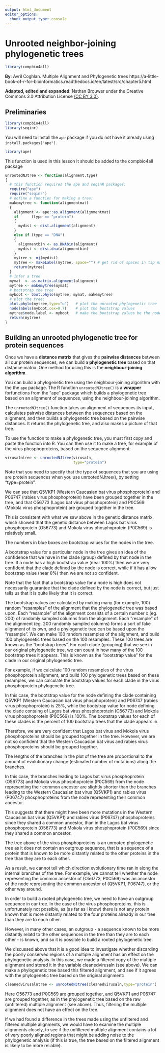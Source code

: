 ```yaml
---
output: html_document
editor_options: 
  chunk_output_type: console
---
```

# Unrooted neighbor-joining phylogenetic trees

```r
library(compbio4all)
```


**By**: Avril Coghlan.
Multiple Alignment and Phylogenetic trees
https://a-little-book-of-r-for-bioinformatics.readthedocs.io/en/latest/src/chapter5.html


**Adapted, edited and expanded**: Nathan Brouwer under the Creative Commons 3.0 Attribution License [(CC BY 3.0)](https://creativecommons.org/licenses/by/3.0/).

<!-- should make a intro to phylogenetic trees to preced this -->

## Preliminaries

```r
library(compbio4all)
library(seqinr)
```


You will need to install the `ape` package if you do not have it already using `install.packages("ape")`.
 
```r
library(ape)
```
 
 
This function is used in this lesson  It should be added to the compbio4all package

```r
unrootedNJtree <- function(alignment,type)
{
  # this function requires the ape and seqinR packages:
  require("ape")
  require("seqinr")
  # define a function for making a tree:
  makemytree <- function(alignmentmat)
  {
    alignment <- ape::as.alignment(alignmentmat)
    if      (type == "protein")
    {
      mydist <- dist.alignment(alignment)
    }
    else if (type == "DNA")
    {
      alignmentbin <- as.DNAbin(alignment)
      mydist <- dist.dna(alignmentbin)
    }
    mytree <- nj(mydist)
    mytree <- makeLabel(mytree, space="") # get rid of spaces in tip names.
    return(mytree)
  }
  # infer a tree
  mymat  <- as.matrix.alignment(alignment)
  mytree <- makemytree(mymat)
  # bootstrap the tree
  myboot <- boot.phylo(mytree, mymat, makemytree)
  # plot the tree:
  plot.phylo(mytree,type="u")   # plot the unrooted phylogenetic tree
  nodelabels(myboot,cex=0.7)    # plot the bootstrap values
  mytree$node.label <- myboot   # make the bootstrap values be the node labels
  return(mytree)
}
```



## Building an unrooted phylogenetic tree for protein sequences

<!-- when distance matrices discussed? -->

Once we have a **distance matrix** that gives the **pairwise distances** between all our protein sequences, we can build a **phylogenetic tree** based on that distance matrix. One method for using this is the **neighbour-joining algorithm**.

You can build a phylogenetic tree using the neighbour-joining algorithm with the the `ape` package. The R function `unrootedNJtree()` is a **wrapper** forfunctions from the “ape” package which builds a phylogenetic tree based on an alignment of sequences, using the neighbour-joining algorithm.

The `unrootedNJtree()` function takes an alignment of sequences its input, calculates pairwise distances between the sequences based on the alignment, and then builds a phylogenetic tree based on the pairwise distances. It returns the phylogenetic tree, and also makes a picture of that tree.


To use the function to make a phylogenetic tree, you must first copy and paste the function into R. You can then use it to make a tree, for example of the virus phosphoproteins, based on the sequence alignment:

```r
virusalntree <- unrootedNJtree(virusaln,
                               type="protein")
```



Note that you need to specify that the type of sequences that you are using are protein sequences when you use unrootedNJtree(), by setting “type=protein”.

We can see that Q5VKP1 (Western Caucasian bat virus phosphoprotein) and P06747 (rabies virus phosphoprotein) have been grouped together in the tree, and that O56773 (Lagos bat virus phosphoprotein) and P0C569 (Mokola virus phosphoprotein) are grouped together in the tree.

This is consistent with what we saw above in the genetic distance matrix, which showed that the genetic distance between Lagos bat virus phosphoprotein (O56773) and Mokola virus phosphoprotein (P0C569) is relatively small.

The numbers in blue boxes are bootstrap values for the nodes in the tree.

A bootstrap value for a particular node in the tree gives an idea of the confidence that we have in the clade (group) defined by that node in the tree. If a node has a high bootstrap value (near 100%) then we are very confident that the clade defined by the node is correct, while if it has a low bootstrap value (near 0%) then we are not so confident.

Note that the fact that a bootstrap value for a node is high does not necessarily guarantee that the clade defined by the node is correct, but just tells us that it is quite likely that it is correct.

The bootstrap values are calculated by making many (for example, 100) random “resamples” of the alignment that the phylogenetic tree was based upon. Each “resample” of the alignment consists of a certain number x (eg. 200) of randomly sampled columns from the alignment. Each “resample” of the alignment (eg. 200 randomly sampled columns) forms a sort of fake alignment of its own, and a phylogenetic tree can be based upon the “resample”. We can make 100 random resamples of the alignment, and build 100 phylogenetic trees based on the 100 resamples. These 100 trees are known as the “bootstrap trees”. For each clade (grouping) that we see in our original phylogenetic tree, we can count in how many of the 100 bootstrap trees it appears. This is known as the “bootstrap value” for the clade in our original phylogenetic tree.

For example, if we calculate 100 random resamples of the virus phosphoprotein alignment, and build 100 phylogenetic trees based on these resamples, we can calculate the bootstrap values for each clade in the virus phosphoprotein phylogenetic tree.

In this case, the bootstrap value for the node defining the clade containing Q5VKP1 (Western Caucasian bat virus phosphoprotein) and P06747 (rabies virus phosphoprotein) is 25%, while the bootstrap value for node defining the clade containg of Lagos bat virus phosphoprotein (O56773) and Mokola virus phosphoprotein (P0C569) is 100%. The bootstrap values for each of these clades is the percent of 100 bootstrap trees that the clade appears in.

Therefore, we are very confident that Lagos bat virus and Mokola virus phosphoproteins should be grouped together in the tree. However, we are not so confident that the Western Caucasian bat virus and rabies virus phosphoproteins should be grouped together.

The lengths of the branches in the plot of the tree are proportional to the amount of evolutionary change (estimated number of mutations) along the branches.

In this case, the branches leading to Lagos bat virus phosphoprotein (O56773) and Mokola virus phosphoprotein (P0C569) from the node representing their common ancestor are slightly shorter than the branches leading to the Western Caucasian bat virus (Q5VKP1) and rabies virus (P06747) phosphoproteins from the node representing their common ancestor.

This suggests that there might have been more mutations in the Western Caucasian bat virus (Q5VKP1) and rabies virus (P06747) phosphoproteins since they shared a common ancestor, than in the Lagos bat virus phosphoprotein (O56773) and Mokola virus phosphoprotein (P0C569) since they shared a common ancestor.

The tree above of the virus phosphoproteins is an unrooted phylogenetic tree as it does not contain an outgroup sequence, that is a sequence of a protein that is known to be more distantly related to the other proteins in the tree than they are to each other.

As a result, we cannot tell which direction evolutionary time ran in along the internal branches of the tree. For example, we cannot tell whether the node representing the common ancestor of (O56773, P0C569) was an ancestor of the node representing the common ancestor of (Q5VKP1, P06747), or the other way around.

In order to build a rooted phylogenetic tree, we need to have an outgroup sequence in our tree. In the case of the virus phosphoproteins, this is unfortunately not possible, as (as far as I know) there is not any protein known that is more distantly related to the four proteins already in our tree than they are to each other.

However, in many other cases, an outgroup - a sequence known to be more distantly relatd to the other sequences in the tree than they are to each other - is known, and so it is possible to build a rooted phylogenetic tree.

We discussed above that it is a good idea to investigate whether discarding the poorly conserved regions of a multiple alignment has an effect on the phylogenetic analysis. In this case, we made a filtered copy of the multiple alignment and stored it in the variable cleanedvirusaln (see above). We can make a phylogenetic tree based this filtered alignment, and see if it agrees with the phylogenetic tree based on the original alignment:

```r
cleanedvirusalntree <- unrootedNJtree(cleanedvirusaln,type="protein")
```



Here O56773 and P0C569 are grouped together, and Q5VKP1 and P06747 are grouped together, as in the phylogenetic tree based on the raw (unfiltered) multiple alignment (see above). Thus, filtering the multiple alignment does not have an effect on the tree.

If we had found a difference in the trees made using the unfiltered and filtered multiple alignments, we would have to examine the multiple alignments closely, to see if the unfiltered multiple alignment contains a lot of very poorly aligned regions that might be adding noise to the phylogenetic analysis (if this is true, the tree based on the filtered alignment is likely to be more reliable).

